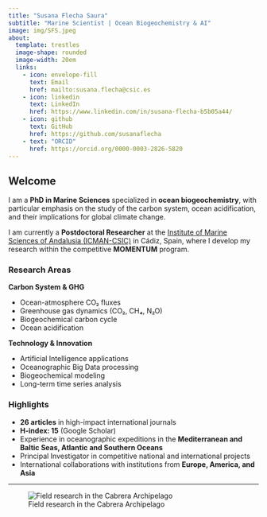 ```yaml
---
title: "Susana Flecha Saura"
subtitle: "Marine Scientist | Ocean Biogeochemistry & AI"
image: img/SFS.jpeg
about:
  template: trestles
  image-shape: rounded
  image-width: 20em
  links:
    - icon: envelope-fill
      text: Email
      href: mailto:susana.flecha@csic.es
    - icon: linkedin
      text: LinkedIn
      href: https://www.linkedin.com/in/susana-flecha-b5b05a44/
    - icon: github
      text: GitHub
      href: https://github.com/susanaflecha
    - text: "ORCID"
      href: https://orcid.org/0000-0003-2826-5820
---
```


## Welcome

I am a **PhD in Marine Sciences** specialized in **ocean biogeochemistry**, with particular emphasis on the study of the carbon system, ocean acidification, and their implications for global climate change.

I am currently a **Postdoctoral Researcher** at the [Institute of Marine Sciences of Andalusia (ICMAN-CSIC)](https://www.icman.csic.es/) in Cádiz, Spain, where I develop my research within the competitive **MOMENTUM** program.

### Research Areas

::: {.grid}

::: {.g-col-12 .g-col-md-6}
**Carbon System & GHG**

- Ocean-atmosphere CO₂ fluxes
- Greenhouse gas dynamics (CO₂, CH₄, N₂O)
- Biogeochemical carbon cycle
- Ocean acidification
:::

::: {.g-col-12 .g-col-md-6}
**Technology & Innovation**

- Artificial Intelligence applications
- Oceanographic Big Data processing
- Biogeochemical modeling
- Long-term time series analysis
:::

:::

### Highlights

- **26 articles** in high-impact international journals
- **H-index: 15** (Google Scholar)
- Experience in oceanographic expeditions in the **Mediterranean and Baltic Seas, Atlantic and Southern Oceans**
- Principal Investigator in competitive national and international projects
- International collaborations with institutions from **Europe, America, and Asia**

---

::: {.column-page}
![Field research in the Cabrera Archipelago](img/Susana_Flecha en Cabrera junto a una linea de fondeo con sensores de pH_oxigeno disuelto_temperatura_y_salinidad.jpeg)
:::
